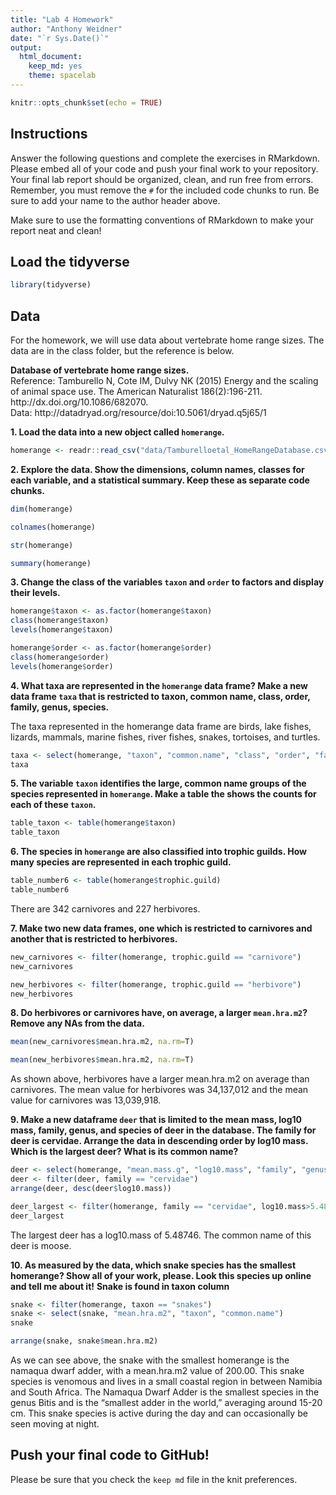 ```yaml
---
title: "Lab 4 Homework"
author: "Anthony Weidner"
date: "`r Sys.Date()`"
output:
  html_document: 
    keep_md: yes
    theme: spacelab
---
```


```r
knitr::opts_chunk$set(echo = TRUE)
```

## Instructions
Answer the following questions and complete the exercises in RMarkdown. Please embed all of your code and push your final work to your repository. Your final lab report should be organized, clean, and run free from errors. Remember, you must remove the `#` for the included code chunks to run. Be sure to add your name to the author header above.  

Make sure to use the formatting conventions of RMarkdown to make your report neat and clean!  

## Load the tidyverse
```r
library(tidyverse)
```

## Data
For the homework, we will use data about vertebrate home range sizes. The data are in the class folder, but the reference is below.  

**Database of vertebrate home range sizes.**  
Reference: Tamburello N, Cote IM, Dulvy NK (2015) Energy and the scaling of animal space use. The American Naturalist 186(2):196-211. http://dx.doi.org/10.1086/682070.  
Data: http://datadryad.org/resource/doi:10.5061/dryad.q5j65/1  

**1. Load the data into a new object called `homerange`.**

```r
homerange <- readr::read_csv("data/Tamburelloetal_HomeRangeDatabase.csv")
```


**2. Explore the data. Show the dimensions, column names, classes for each variable, and a statistical summary. Keep these as separate code chunks.**  

```r
dim(homerange)
```


```r
colnames(homerange)
```

```r
str(homerange)
```

```r
summary(homerange)
```


**3. Change the class of the variables `taxon` and `order` to factors and display their levels.**

```r
homerange$taxon <- as.factor(homerange$taxon)
class(homerange$taxon)
levels(homerange$taxon)
```

```r
homerange$order <- as.factor(homerange$order)
class(homerange$order)
levels(homerange$order)
```


**4. What taxa are represented in the `homerange` data frame? Make a new data frame `taxa` that is restricted to taxon, common name, class, order, family, genus, species.**  

The taxa represented in the homerange data frame are birds, lake fishes, lizards, mammals, marine fishes, river fishes, snakes, tortoises, and turtles. 

```r
taxa <- select(homerange, "taxon", "common.name", "class", "order", "family", "genus", "species")
taxa
```


**5. The variable `taxon` identifies the large, common name groups of the species represented in `homerange`. Make a table the shows the counts for each of these `taxon`.**  

```r
table_taxon <- table(homerange$taxon)
table_taxon
```


**6. The species in `homerange` are also classified into trophic guilds. How many species are represented in each trophic guild.** 

```r
table_number6 <- table(homerange$trophic.guild)
table_number6
```

There are 342 carnivores and 227 herbivores.

**7. Make two new data frames, one which is restricted to carnivores and another that is restricted to herbivores.**  

```r
new_carnivores <- filter(homerange, trophic.guild == "carnivore")
new_carnivores
```

```r
new_herbivores <- filter(homerange, trophic.guild == "herbivore")
new_herbivores
```


**8. Do herbivores or carnivores have, on average, a larger `mean.hra.m2`? Remove any NAs from the data.**  

```r
mean(new_carnivores$mean.hra.m2, na.rm=T)
```

```r
mean(new_herbivores$mean.hra.m2, na.rm=T)
```

As shown above, herbivores have a larger mean.hra.m2 on average than carnivores. The mean value for herbivores was 34,137,012 and the mean value for carnivores was 13,039,918.

**9. Make a new dataframe `deer` that is limited to the mean mass, log10 mass, family, genus, and species of deer in the database. The family for deer is cervidae. Arrange the data in descending order by log10 mass. Which is the largest deer? What is its common name?**  

```r
deer <- select(homerange, "mean.mass.g", "log10.mass", "family", "genus", "species")
deer <- filter(deer, family == "cervidae")
arrange(deer, desc(deer$log10.mass))
```

```r
deer_largest <- filter(homerange, family == "cervidae", log10.mass>5.48)
deer_largest
```

The largest deer has a log10.mass of 5.48746. The common name of this deer is moose. 

**10. As measured by the data, which snake species has the smallest homerange? Show all of your work, please. Look this species up online and tell me about it!** **Snake is found in taxon column**    

```r
snake <- filter(homerange, taxon == "snakes")
snake <- select(snake, "mean.hra.m2", "taxon", "common.name")
snake
```

```r
arrange(snake, snake$mean.hra.m2)
```

As we can see above, the snake with the smallest homerange is the namaqua dwarf adder, with a mean.hra.m2 value of 200.00. This snake species is venomous and lives in a small coastal region in between Namibia and South Africa. The Namaqua Dwarf Adder is the smallest species in the genus Bitis and is the "smallest adder in the world," averaging around 15-20 cm. This snake species is active during the day and can occasionally be seen moving at night. 

## Push your final code to GitHub!
Please be sure that you check the `keep md` file in the knit preferences.   
